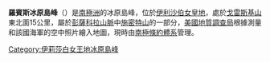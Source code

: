 {{expand|time=2013-12-31T11:04:25+00:00}}
{{unreferenced|time=2013-12-31T11:04:25+00:00}}
{{coord|83|12|S|57|5|W|display=title}}

'''羅賓斯冰原島峰'''（{{lang-en|Robbins Nunatak}}）是[[南極洲|南極洲]]的冰原島峰，位於[[伊利沙伯女皇地|伊利沙伯女皇地]]，處於[[戈雷斯基山|戈雷斯基山]]東北面15公里，屬於[[彭薩科拉山脈|彭薩科拉山脈]]中[[施密特山|施密特山]]的一部分，[[美國地質調查局|美國地質調查局]]根據測量和該國海軍的空中照片繪入地圖，現時由[[南極條約體系|南極條約體系]]管理。

{{DEFAULTSORT:Robbins Nunatak}}
[[Category:伊莉莎白女王地冰原島峰|Category:伊莉莎白女王地冰原島峰]]


{{QueenElizabethLand-geo-stub}}